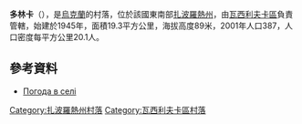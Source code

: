 {{coord|47|28|21|N|35|31|47|E|scale:100000|display=title}}

'''多林卡'''（{{lang-uk|Долинка}}），是[[烏克蘭|烏克蘭]]的村落，位於該國東南部[[扎波羅熱州|扎波羅熱州]]，由[[瓦西利夫卡區|瓦西利夫卡區]]負責管轄，始建於1945年，面積19.3平方公里，海拔高度89米，2001年人口387，人口密度每平方公里20.1人。

==參考資料==
* [http://weather.in.ua/ua/zaporozhskaja/28161 Погода в селі] {{Wayback|url=http://weather.in.ua/ua/zaporozhskaja/28161 |date=20160918174606 }}

[[Category:扎波羅熱州村落|Category:扎波羅熱州村落]]
[[Category:瓦西利夫卡區村落|Category:瓦西利夫卡區村落]]


{{Zaporizhia-geo-stub}}